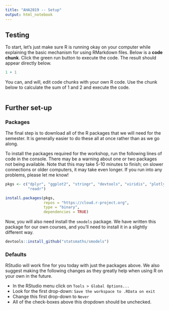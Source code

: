 ```yaml
---
title: "AHA2019 -- Setup"
output: html_notebook
---
```


## Testing

To start, let's just make sure R is running okay on your computer while
explaining the basic mechanism for using RMarkdown files. Below is a **code
chunk**. Click the green run button to execute the code. The result should
appear directly below.

```r
1 + 1
```

You can, and will, edit code chunks with your own R code. Use the chunk below
to calculate the sum of 1 and 2 and execute the code.

```r

```
## Further set-up

### Packages

The final step is to download all of the R packages that we will
need for the semester. It is generally easier to do these all at
once rather than as we go along.

To install the packages required for the workshop, run the following lines
of code in the console. There may be a warning about one or two
packages not being available. Note that this may take 5-10 minutes
to finish; on slower connections or older computers, it may take even
longer. If you run into any problems, please let me know!

```r
pkgs <- c("dplyr", "ggplot2", "stringr", "devtools", "viridis", "plotly",
          "readr")

install.packages(pkgs,
                 repos = "https://cloud.r-project.org",
                 type = "binary",
                 dependencies = TRUE)
```

Now, you will also need install the `smodels` package. We have written
this package for our own courses, and you'll need to install it in a slightly
different way.

```r
devtools::install_github("statsmaths/smodels")
```

### Defaults

RStudio will work fine for you today with just the packages above. We also
suggest making the following changes as they greatly help when using R on your
own in the future.

- In the RStudio menu click on `Tools > Global Options...`
- Look for the first drop-down: `Save the workspace to .RData on exit`
- Change this first drop-down to `Never`
- All of the check-boxes above this dropdown should be unchecked.


